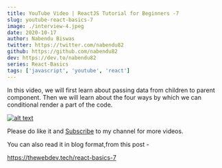```yaml
---
title: YouTube Video | ReactJS Tutorial for Beginners -7
slug: youtube-react-basics-7
image: ./interview-4.jpeg
date: 2020-10-17
author: Nabendu Biswas
twitter: https://twitter.com/nabendu82
github: https://github.com/nabendu82
dev: https://dev.to/nabendu82
series: React-Basics
tags: ['javascript', 'youtube', 'react']
---
```


In this video, we will first learn about passing data from children to parent component. Then we will learn about the four ways by which we can conditional render a part of the code.

<div className={styles.image__small}>

[![alt text](https://res.cloudinary.com/dxkxvfo2o/image/upload/v1602475343/React-tutorial_foia8p.png)](https://www.youtube.com/watch?v=TNx5k2z6hPo "React Tutorial")

</div>

Please do like it and [Subscribe](https://www.youtube.com/channel/UCRf7mazcufqZxd2pR3oQJuQ?sub_confirmation=1) to my channel for more videos.

You can also read it in blog format,from this post -

https://thewebdev.tech/react-basics-7


